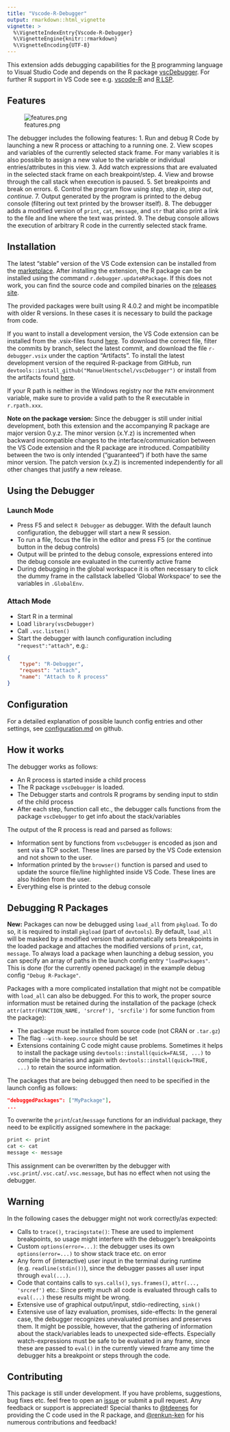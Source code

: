 ```yaml
---
title: "Vscode-R-Debugger"
output: rmarkdown::html_vignette
vignette: >
  %\VignetteIndexEntry{Vscode-R-Debugger}
  %\VignetteEngine{knitr::rmarkdown}
  %\VignetteEncoding{UTF-8}
---
```


This extension adds debugging capabilities for the
[R](https://www.r-project.org/)
programming language to Visual Studio Code
and depends on the R package [vscDebugger](https://github.com/ManuelHentschel/vscDebugger).
For further R support in VS Code see e.g. [vscode-R](https://github.com/Ikuyadeu/vscode-R) and [R LSP](https://github.com/REditorSupport/vscode-r-lsp).

## Features

![features.png](images/features.png)

The debugger includes the following features:
1. Run and debug R Code by launching a new R process or attaching to a running one.
2. View scopes and variables of the currently selected stack frame.
For many variables it is also possible to assign a new value to the variable or individual entries/attributes in this view.
3. Add watch expressions that are evaluated in the selected stack frame on each breakpoint/step.
4. View and browse through the call stack when execution is paused.
5. Set breakpoints and break on errors.
6. Control the program flow using *step*, *step in*, *step out*, *continue*.
7. Output generated by the program is printed to the debug console (filtering out text printed by the browser itself).
8. The debugger adds a modified version of `print`, `cat`, `message`, and `str` that also print a link to the file and line where the text was printed.
9. The debug console allows the execution of arbitrary R code in the currently selected stack frame.


## Installation
The latest "stable" version of the VS Code extension can be installed from the
[marketplace](https://marketplace.visualstudio.com/items?itemName=RDebugger.r-debugger).
After installing the extension, the R package can be installed using the command 
`r.debugger.updateRPackage`.
If this does not work, you can find the source code and compiled binaries on the
[releases site](https://github.com/ManuelHentschel/VSCode-R-Debugger/releases).

The provided packages were built using R 4.0.2 and might be incompatible with older R versions.
In these cases it is necessary to build the package from code.

If you want to install a development version, the VS Code extension can be installed from the .vsix-files found 
[here](https://github.com/ManuelHentschel/VSCode-R-Debugger/actions?query=workflow%3Amain).
To download the correct file, filter the commits by branch, select the latest commit,
and download the file `r-debugger.vsix` under the caption "Artifacts".
To install the latest development version of the required R-package from GitHub, run
`devtools::install_github("ManuelHentschel/vscDebugger")`
or install from the artifacts found 
[here](https://github.com/ManuelHentschel/vscDebugger/actions).

If your R path is neither in the Windows registry nor the `PATH` environment variable, make sure to provide a valid path to the R executable in `r.rpath.xxx`.

**Note on the package version:**
Since the debugger is still under initial development, both this extension and the accompanying R package are major version 0.y.z.
The minor version (x.Y.z) is incremented when backward incompatible changes to the interface/communication between the VS Code extension and the R package are introduced.
Compatibility between the two is only intended ("guaranteed") if both have the same minor version.
The patch version (x.y.Z) is incremented independently for all other changes that justify a new release.


## Using the Debugger
### Launch Mode
* Press F5 and select `R Debugger` as debugger. With the default launch configuration, the debugger will start a new R session.
* To run a file, focus the file in the editor and press F5 (or the continue button in the debug controls)
* Output will be printed to the debug console,
expressions entered into the debug console are evaluated in the currently active frame
* During debugging in the global workspace it is often necessary to click the dummy frame
in the callstack labelled 'Global Workspace' to see the variables in `.GlobalEnv`.

### Attach Mode
* Start R in a terminal
* Load `library(vscDebugger)`
* Call `.vsc.listen()`
* Start the debugger with launch configuration including `"request":"attach"`, e.g.:
``` json
{
    "type": "R-Debugger",
    "request": "attach",
    "name": "Attach to R process"
}
```

## Configuration
For a detailed explanation of possible launch config entries and other settings, see
[configuration.md](./configuration.md) on github.

## How it works
The debugger works as follows:

* An R process is started inside a child process
* The R package `vscDebugger` is loaded.
* The Debugger starts and controls R programs by sending input to stdin of the child process
* After each step, function call etc., the debugger calls functions from the package `vscDebugger` to get info about the stack/variables

The output of the R process is read and parsed as follows:

* Information sent by functions from `vscDebugger` is encoded as json and sent via a TCP socket.
These lines are parsed by the VS Code extension and not shown to the user.
* Information printed by the `browser()` function is parsed and used to update the source file/line highlighted inside VS Code.
These lines are also hidden from the user.
* Everything else is printed to the debug console


## Debugging R Packages
**New:** Packages can now be debugged using `load_all` from `pkgload`.
To do so, it is required to install `pkgload` (part of `devtools`).
By default, `load_all` will be masked by a modified version that automatically sets breakpoints
in the loaded package and attaches the modified versions of `print`, `cat`, `message`.
To always load a package when launching a debug session, you can specify an array of paths in the launch config entry `"loadPackages"`.
This is done (for the currently opened package) in the example debug config `"Debug R-Package"`.


Packages with a more complicated installation that might not be compatible with `load_all` can also be debugged.
For this to work, the proper source information must be retained during the installation of the package
(check `attr(attr(FUNCTION_NAME, 'srcref'), 'srcfile')` for some function from the package):

* The package must be installed from source code (not CRAN or `.tar.gz`)
* The flag `--with-keep.source` should be set
* Extensions containing C code might cause problems.
Sometimes it helps to install the package using
`devtools::install(quick=FALSE, ...)`
to compile the binaries and again with
`devtools::install(quick=TRUE, ...)`
to retain the source information.

The packages that are being debugged then need to be specified in the launch config as follows:
```json
"debuggedPackages": ["MyPackage"],
...
```

To overwrite the `print`/`cat`/`message` functions for an individual package,
they need to be explicitly assigned somewhere in the package:
``` r
print <- print
cat <- cat
message <- message
```
This assignment can be overwritten by the debugger with
`.vsc.print`/`.vsc.cat`/`.vsc.message`, but has no effect when not using the debugger.

## Warning
In the following cases the debugger might not work correctly/as expected:

* Calls to `trace()`, `tracingstate()`:
These are used to implement breakpoints, so usage might interfere with the debugger's breakpoints
* Custom `options(error=...)`: the debugger uses its own `options(error=...)` to show stack trace etc. on error
* Any form of (interactive) user input in the terminal during runtime (e.g. `readline(stdin())`), since
the debugger passes all user input through `eval(...)`.
* Code that contains calls to `sys.calls()`, `sys.frames()`, `attr(..., 'srcref')` etc.:
Since pretty much all code is evaluated through calls to `eval(...)` these results might be wrong. <!-- If required, input in the debug console can be sent directly to R's `stdin` by prepending `###stdin`. -->
* Extensive use of graphical output/input, stdio-redirecting, `sink()`
* Extensive use of lazy evaluation, promises, side-effects:
In the general case, the debugger recognizes unevaluated promises and preserves them.
It might be possible, however, that the gathering of information about the stack/variables leads to unexpected side-effects.
Especially watch-expressions must be safe to be evaluated in any frame,
since these are passed to `eval()` in the currently viewed frame any time the debugger hits a breakpoint or steps through the code.

## Contributing
This package is still under development.
If you have problems, suggestions, bug fixes etc. feel free to open an
[issue](https://github.com/ManuelHentschel/VSCode-R-Debugger/issues)
or submit a pull request.
Any feedback or support is appreciated!
Special thanks to
[@tdeenes](https://github.com/tdeenes)
for providing the C code used in the R package, and
[@renkun-ken](https://github.com/renkun-ken)
for his numerous contributions and feedback!
